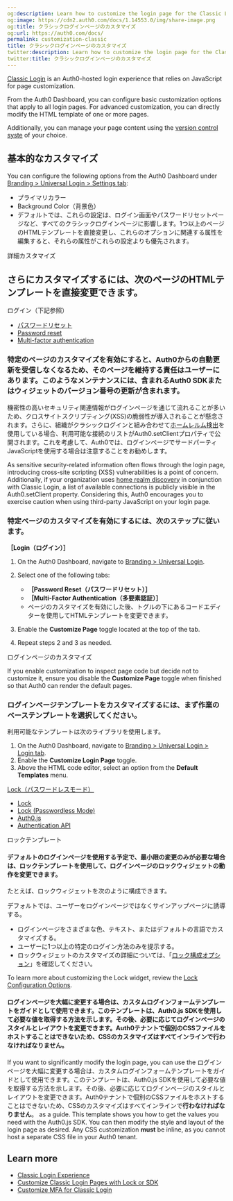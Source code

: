 ```yaml
---
og:description: Learn how to customize the login page for the Classic Login experience.
og:image: https://cdn2.auth0.com/docs/1.14553.0/img/share-image.png
og:title: クラシックログインページのカスタマイズ
og:url: https://auth0.com/docs/
permalink: customization-classic
title: クラシックログインページのカスタマイズ
twitter:description: Learn how to customize the login page for the Classic Login experience.
twitter:title: クラシックログインページのカスタマイズ
---
```


[Classic Login](/docs/authenticate/login/auth0-universal-login/universal-login-vs-classic-login/classic-experience) is an Auth0-hosted login experience that relies on JavaScript for page customization.

From the <Tooltip tip="Auth0 Dashboard: Auth0's main product to configure your services." cta="View Glossary" href="/docs/glossary?term=Auth0+Dashboard">Auth0 Dashboard</Tooltip>, you can configure basic customization options that apply to all login pages. For advanced customization, you can directly modify the HTML template of one or more pages.

Additionally, you can manage your page content using the [version control syste](/docs/customize/login-pages/classic-login/version-control) of your choice.

## 基本的なカスタマイズ

You can configure the following options from the Auth0 Dashboard under [Branding > Universal Login > Settings tab](https://manage.auth0.com/#/login_settings):

* プライマリカラー
* Background Color（背景色）
* デフォルトでは、これらの設定は、ログイン画面やパスワードリセットページなど、すべてのクラシックログインページに影響します。1つ以上のページのHTMLテンプレートを直接変更し、これらのオプションに関連する属性を編集すると、それらの属性がこれらの設定よりも優先されます。

詳細カスタマイズ

## さらにカスタマイズするには、次のページのHTMLテンプレートを直接変更できます。

ログイン（下記参照）

* [パスワードリセット](/brand-and-customize/customize-password-reset-page)
* [Password reset](/docs/customize/login-pages/classic-login/customize-password-reset-page)
* [Multi-factor authentication](/docs/secure/multi-factor-authentication/customize-mfa/customize-mfa-classic-login)

### **特定のページのカスタマイズを有効にすると**、Auth0からの自動更新を受信しなくなるため、そのページを維持する責任はユーザーにあります。このようなメンテナンスには、含まれるAuth0 SDKまたはウィジェットのバージョン番号の更新が含まれます。

機密性の高いセキュリティ関連情報がログインページを通じて流れることが多いため、クロスサイトスクリプティング(XSS)の脆弱性が導入されることが懸念されます。さらに、組織がクラシックログインと組み合わせて[ホームレルム検出](/get-started/architecture-scenarios/business-to-business/authentication#home-realm-discovery)を使用している場合、利用可能な接続のリストがAuth0.setClientプロパティで公開されます。これを考慮して、Auth0では、ログインページでサードパーティJavaScriptを使用する場合は注意することをお勧めします。

As sensitive security-related information often flows through the login page, introducing cross-site scripting (XSS) vulnerabilities is a point of concern. Additionally, if your organization uses [home realm discovery](/docs/get-started/architecture-scenarios/business-to-business/authentication#home-realm-discovery) in conjunction with Classic Login, a list of available connections is publicly visible in the Auth0.setClient property. Considering this, Auth0 encourages you to exercise caution when using third-party JavaScript on your login page.

### 特定ページのカスタマイズを有効にするには、次のステップに従います。

**［Login（ログイン）］**

1. On the Auth0 Dashboard, navigate to [Branding > Universal Login](https://manage.auth0.com/#/login_settings).
2. Select one of the following tabs:

   * **［Password Reset（パスワードリセット）］**
   * **［Multi-Factor Authentication（多要素認証）］**
   * ページのカスタマイズを有効にした後、トグルの下にあるコードエディターを使用してHTMLテンプレートを変更できます。
3. Enable the **Customize Page** toggle located at the top of the tab.
4. Repeat steps 2 and 3 as needed.

ログインページのカスタマイズ

<Warning>

If you enable customization to inspect page code but decide not to customize it, ensure you disable the **Customize Page** toggle when finished so that Auth0 can render the default pages.

</Warning>

### ログインページテンプレートをカスタマイズするには、まず作業のベーステンプレートを選択してください。

利用可能なテンプレートは次のライブラリを使用します。

1. On the Auth0 Dashboard, navigate to [Branding > Universal Login > Login tab](https://manage.auth0.com/#/login_page).
2. Enable the **Customize Login Page** toggle.
3. Above the HTML code editor, select an option from the **Default Templates** menu.

[Lock（パスワードレスモード）](/libraries/lock)

* [Lock](/docs/libraries/lock)
* [Lock (Passwordless Mode)](/docs/libraries/lock)
* [Auth0.js](/docs/libraries/auth0js)
* [Authentication API](https://auth0.com/docs/api/authentication)

ロックテンプレート

#### デフォルトのログインページを使用する予定で、最小限の変更のみが必要な場合は、ロックテンプレートを使用して、ログインページのロックウィジェットの動作を変更できます。

たとえば、ロックウィジェットを次のように構成できます。

デフォルトでは、ユーザーをログインページではなくサインアップページに誘導する。

* ログインページをさまざまな色、テキスト、またはデフォルトの言語でカスタマイズする。
* ユーザーに1つ以上の特定のログイン方法のみを提示する。
* ロックウィジェットのカスタマイズの詳細については、「[ロック構成オプション](/libraries/lock/lock-configuration)」を確認してください。

To learn more about customizing the Lock widget, review the [Lock Configuration Options](/docs/libraries/lock/lock-configuration).

#### ログインページを大幅に変更する場合は、カスタムログインフォームテンプレートをガイドとして使用できます。このテンプレートは、Auth0.js SDKを使用して必要な値を取得する方法を示します。その後、必要に応じてログインページのスタイルとレイアウトを変更できます。Auth0テナントで個別のCSSファイルをホストすることはできないため、CSSのカスタマイズはすべてインラインで**行わなければなりません**。

If you want to significantly modify the login page, you can use the ログインページを大幅に変更する場合は、カスタムログインフォームテンプレートをガイドとして使用できます。このテンプレートは、Auth0.js SDKを使用して必要な値を取得する方法を示します。その後、必要に応じてログインページのスタイルとレイアウトを変更できます。Auth0テナントで個別のCSSファイルをホストすることはできないため、CSSのカスタマイズはすべてインラインで**行わなければなりません**。 as a guide. This template shows you how to get the values you need with the Auth0.js SDK. You can then modify the style and layout of the login page as desired. Any CSS customization **must** be inline, as you cannot host a separate CSS file in your Auth0 tenant.

## Learn more

* [Classic Login Experience](/docs/authenticate/login/auth0-universal-login/universal-login-vs-classic-login/classic-experience)
* [Customize Classic Login Pages with Lock or SDK](/docs/customize/login-pages/classic-login/customize-with-lock-sdk)
* [Customize MFA for Classic Login](/docs/secure/multi-factor-authentication/customize-mfa/customize-mfa-classic-login)